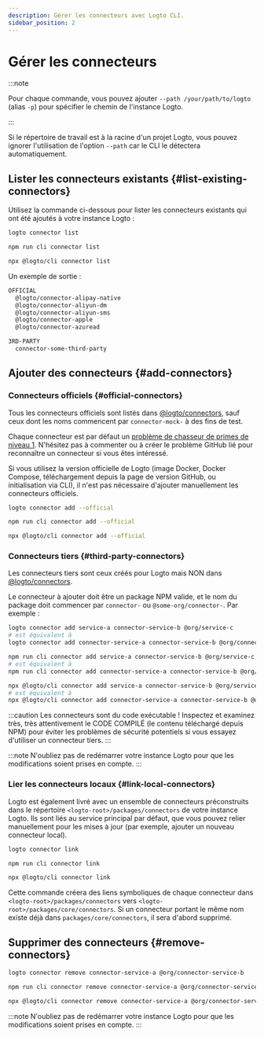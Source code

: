 ```yaml
---
description: Gérer les connecteurs avec Logto CLI.
sidebar_position: 2
---
```



# Gérer les connecteurs

:::note

Pour chaque commande, vous pouvez ajouter `--path /your/path/to/logto` (alias `-p`) pour spécifier le chemin de l'instance Logto.

:::

Si le répertoire de travail est à la racine d'un projet Logto, vous pouvez ignorer l'utilisation de l'option `--path` car le CLI le détectera automatiquement.

## Lister les connecteurs existants \{#list-existing-connectors}

Utilisez la commande ci-dessous pour lister les connecteurs existants qui ont été ajoutés à votre instance Logto :

<Tabs groupId="cmd">

  <TabItem value="cli" label="CLI">

```bash
logto connector list
```

  </TabItem>
  <TabItem value="local" label="Local">

```bash
npm run cli connector list
```

  </TabItem>
  
  <TabItem value="npx" label="npx">

```bash
npx @logto/cli connector list
```

  </TabItem>

</Tabs>

Un exemple de sortie :

```bash
OFFICIAL
  @logto/connector-alipay-native
  @logto/connector-aliyun-dm
  @logto/connector-aliyun-sms
  @logto/connector-apple
  @logto/connector-azuread

3RD-PARTY
  connector-some-third-party
```

## Ajouter des connecteurs \{#add-connectors}

### Connecteurs officiels \{#official-connectors}

Tous les connecteurs officiels sont listés dans [@logto/connectors](https://github.com/logto-io/logto/tree/master/packages/connectors), sauf ceux dont les noms commencent par `connector-mock-` à des fins de test.

<Admonition type="tip" title="Appel aux contributeurs !">

Chaque connecteur est par défaut un [problème de chasseur de primes de niveau 1](https://github.com/logto-io/logto/issues/1861). N'hésitez pas à commenter ou à créer le problème GitHub lié pour reconnaître un connecteur si vous êtes intéressé.

</Admonition>

Si vous utilisez la version officielle de Logto (image Docker, Docker Compose, téléchargement depuis la page de version GitHub, ou initialisation via CLI), il n'est pas nécessaire d'ajouter manuellement les connecteurs officiels.

<Tabs groupId="cmd">

  <TabItem value="cli" label="CLI">

```bash
logto connector add --official
```

  </TabItem>
  <TabItem value="local" label="Local">

```bash
npm run cli connector add --official
```

  </TabItem>
  <TabItem value="npx" label="npx">

```bash
npx @logto/cli connector add --official
```

  </TabItem>

</Tabs>

### Connecteurs tiers \{#third-party-connectors}

Les connecteurs tiers sont ceux créés pour Logto mais NON dans [@logto/connectors](https://github.com/logto-io/logto/tree/master/packages/connectors).

Le connecteur à ajouter doit être un package NPM valide, et le nom du package doit commencer par `connector-` ou `@some-org/connector-`. Par exemple :

<Tabs groupId="cmd">

  <TabItem value="cli" label="CLI">

```bash
logto connector add service-a connector-service-b @org/service-c
# est équivalent à
logto connector add connector-service-a connector-service-b @org/connector-service-c
```

  </TabItem>
  <TabItem value="local" label="Local">

```bash
npm run cli connector add service-a connector-service-b @org/service-c
# est équivalent à
npm run cli connector add connector-service-a connector-service-b @org/connector-service-c
```

  </TabItem>
  <TabItem value="npx" label="npx">

```bash
npx @logto/cli connector add service-a connector-service-b @org/service-c
# est équivalent à
npx @logto/cli connector add connector-service-a connector-service-b @org/connector-service-c
```

  </TabItem>

</Tabs>

:::caution
Les connecteurs sont du code exécutable ! Inspectez et examinez très, très attentivement le CODE COMPILÉ (le contenu téléchargé depuis NPM) pour éviter les problèmes de sécurité potentiels si vous essayez d'utiliser un connecteur tiers.
:::

:::note
N'oubliez pas de redémarrer votre instance Logto pour que les modifications soient prises en compte.
:::

### Lier les connecteurs locaux \{#link-local-connectors}

Logto est également livré avec un ensemble de connecteurs préconstruits dans le répertoire `<logto-root>/packages/connectors` de votre instance Logto. Ils sont liés au service principal par défaut, que vous pouvez relier manuellement pour les mises à jour (par exemple, ajouter un nouveau connecteur local).

<Tabs groupId="cmd">

  <TabItem value="cli" label="CLI">

```bash
logto connector link
```

  </TabItem>
  <TabItem value="local" label="Local">

```bash
npm run cli connector link
```

  </TabItem>
  <TabItem value="npx" label="npx">

```bash
npx @logto/cli connector link
```

  </TabItem>

</Tabs>

Cette commande créera des liens symboliques de chaque connecteur dans `<logto-root>/packages/connectors` vers `<logto-root>/packages/core/connectors`. Si un connecteur portant le même nom existe déjà dans `packages/core/connectors`, il sera d'abord supprimé.

## Supprimer des connecteurs \{#remove-connectors}

<Tabs groupId="cmd">

  <TabItem value="cli" label="CLI">

```bash
logto connector remove connector-service-a @org/connector-service-b
```

  </TabItem>
  <TabItem value="local" label="Local">

```bash
npm run cli connector remove connector-service-a @org/connector-service-b
```

  </TabItem>
  <TabItem value="npx" label="npx">

```bash
npx @logto/cli connector remove connector-service-a @org/connector-service-b
```

  </TabItem>

</Tabs>

:::note
N'oubliez pas de redémarrer votre instance Logto pour que les modifications soient prises en compte.
:::
